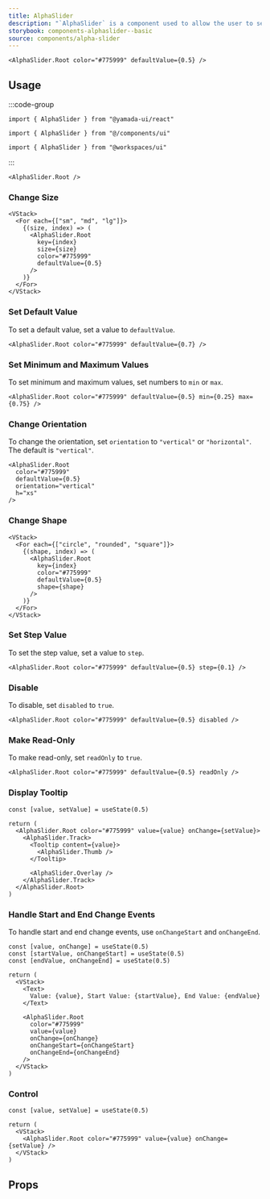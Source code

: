 ```yaml
---
title: AlphaSlider
description: "`AlphaSlider` is a component used to allow the user to select color transparency."
storybook: components-alphaslider--basic
source: components/alpha-slider
---
```


```tsx preview
<AlphaSlider.Root color="#775999" defaultValue={0.5} />
```

## Usage

:::code-group

```tsx [package]
import { AlphaSlider } from "@yamada-ui/react"
```

```tsx [alias]
import { AlphaSlider } from "@/components/ui"
```

```tsx [monorepo]
import { AlphaSlider } from "@workspaces/ui"
```

:::

```tsx
<AlphaSlider.Root />
```

### Change Size

```tsx preview
<VStack>
  <For each={["sm", "md", "lg"]}>
    {(size, index) => (
      <AlphaSlider.Root
        key={index}
        size={size}
        color="#775999"
        defaultValue={0.5}
      />
    )}
  </For>
</VStack>
```

### Set Default Value

To set a default value, set a value to `defaultValue`.

```tsx preview
<AlphaSlider.Root color="#775999" defaultValue={0.7} />
```

### Set Minimum and Maximum Values

To set minimum and maximum values, set numbers to `min` or `max`.

```tsx preview
<AlphaSlider.Root color="#775999" defaultValue={0.5} min={0.25} max={0.75} />
```

### Change Orientation

To change the orientation, set `orientation` to `"vertical"` or `"horizontal"`. The default is `"vertical"`.

```tsx preview
<AlphaSlider.Root
  color="#775999"
  defaultValue={0.5}
  orientation="vertical"
  h="xs"
/>
```

### Change Shape

```tsx preview
<VStack>
  <For each={["circle", "rounded", "square"]}>
    {(shape, index) => (
      <AlphaSlider.Root
        key={index}
        color="#775999"
        defaultValue={0.5}
        shape={shape}
      />
    )}
  </For>
</VStack>
```

### Set Step Value

To set the step value, set a value to `step`.

```tsx preview
<AlphaSlider.Root color="#775999" defaultValue={0.5} step={0.1} />
```

### Disable

To disable, set `disabled` to `true`.

```tsx preview
<AlphaSlider.Root color="#775999" defaultValue={0.5} disabled />
```

### Make Read-Only

To make read-only, set `readOnly` to `true`.

```tsx preview
<AlphaSlider.Root color="#775999" defaultValue={0.5} readOnly />
```

### Display Tooltip

```tsx preview functional
const [value, setValue] = useState(0.5)

return (
  <AlphaSlider.Root color="#775999" value={value} onChange={setValue}>
    <AlphaSlider.Track>
      <Tooltip content={value}>
        <AlphaSlider.Thumb />
      </Tooltip>

      <AlphaSlider.Overlay />
    </AlphaSlider.Track>
  </AlphaSlider.Root>
)
```

### Handle Start and End Change Events

To handle start and end change events, use `onChangeStart` and `onChangeEnd`.

```tsx preview functional
const [value, onChange] = useState(0.5)
const [startValue, onChangeStart] = useState(0.5)
const [endValue, onChangeEnd] = useState(0.5)

return (
  <VStack>
    <Text>
      Value: {value}, Start Value: {startValue}, End Value: {endValue}
    </Text>

    <AlphaSlider.Root
      color="#775999"
      value={value}
      onChange={onChange}
      onChangeStart={onChangeStart}
      onChangeEnd={onChangeEnd}
    />
  </VStack>
)
```

### Control

```tsx preview functional
const [value, setValue] = useState(0.5)

return (
  <VStack>
    <AlphaSlider.Root color="#775999" value={value} onChange={setValue} />
  </VStack>
)
```

## Props

<PropsTable name="alpha-slider" />
